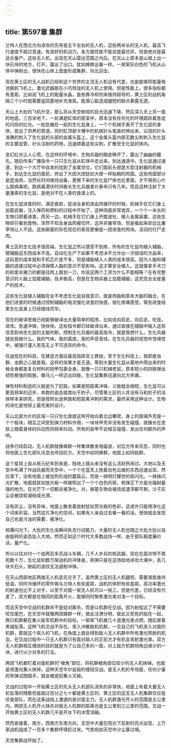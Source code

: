 ```yaml
---
---
---
```

title: 第597章 集群
---



兰特人在西北方向进攻的先导是五千左右的无人机，这些两米长的无人机，最高飞行速度不超过音速。有良好的机动力。各方面性能不能说是最优异，但是绝对是最适合量产。这些无人机，出现在天山雷达范围之内后。在天山上原本是山坡上出一块石块的地方，打开，露出了出口。犹如蜂群出巢一样。一架架灰白色的飞机从山体中弹射出，很快在山体上盘旋形成集群，向北迎击。

现在黄土区的无人战机已经和这个世界的主流无人机没有代差，也是能够将能量电池搬到飞机上。激光武器能在小巧玲珑的无人机上使用。但是性能上。很多指标都有差距，比如说飞机上的能量水晶，是依靠冷却剂来维持超导的，黄土区的战机每隔三个小时就需要返回基地补充液氮。能源心脏造成腿短的缺点暴露无遗。

天山上大批的飞机升空，那么将从天空俯视的目光迅速下降，然后深入天上另一面的地底，三百米地下，一处满是缸体的密室中，原本没有任何光的环境跳跃着急促的闪烁的红光。一批批蜷在一起的生化鼠身上，一个个机械手离开了生化鼠的身体，拔出了供养的管道。同时缸顶部卡槽中的机械针头笔直的伸出来，尖锐的针头准确的刺入了生化鼠的头部的金属头盔上，这个金属头盔内部无数尖刺刺入生化鼠的主要血管，针头注射的药物，迅速顺着这些尖刺，扩散至生化鼠的体内。

变幻红光让人心慌，在这样的环境中，生物兵器的眼皮睁开了，露出了幽幽的瞳孔。随后传来广播指令一只只生化鼠从缸体中走出来。到达通道中。生化鼠通过通道，到达一个大厅中自发的找到了金属空位，它们面前头部是大型注射器的机械手，到达生化鼠的面前，挤出了大团大团犹如大便一样粘稠的肉糜。这些肉糜部分是昆虫肉，当然长时间维持战备，更换下来的生化鼠尸体也在里面，才不用担心什么脘病毒呢。脘病毒潜伏时间极长生化兵器普片寿命只有几年。而且这种注射了大量激素的生化鼠，是绝对不在人类的食谱上的。

在生化鼠进食的时，满足食欲，促进全身机体血肉循环的时候，机械手在它们身上加载武器，注入弹药和燃料的过程中开始了，这种场面非常诡异，一个个一米长的生物只顾着进食，而另一边，机械手在它们身上开膛波杜，植入金属装置，这些生物却只看到食物，浑然不知全身血肉被切开。这并非屠宰场，但是看起来却远比屠宰场让人不适。这些碳基的存在现在的表现更像是一团进食的肉块。活动的行尸走肉。

黄土区的生化技术很高端，生化鼠之所以感受不到疼，所有的生化鼠均植入辅脑，嗯辅脑这东西成本不高。自动化生产下如果不考虑决不允许出一次错误的次品率，这玩意的成本就和手机芯片差不多，但是辅脑植入人类的成本很高，因为人脑和辅脑的连接过程中必须保障人脑的意识不受影响。这才算安全植入。这就像拿手术刀的和拿杀猪刀的都是往肉上面划一刀，你说这两个工资为什么不能相等？在有完整意识的人脑上加载辅脑，技术极高，但是在生物兵器上加载辅脑，这完完全全是量产的技术。

这些生化鼠植入辅脑完全不考虑生化鼠自我意识，就是肉脑和原本大脑的融合，在他们进食的时候通过控制辅脑的电流强化进食的快感，弱化疼痛感觉。等到进食结束生化鼠身上已经缝线完毕。

现在的破译思维已经能够破译出大量简单的程序，比如说向前走，向后走。吃饭，进攻。急速冲锋，快快快。这些指令都已经破译出来，通过直接在辅脑中输入这些信息影响生化鼠的主脑判断。控制生化兵器的最高指令，就是我想什么，生化兵器就给我做什么。我的气味，我的面庞，我的声音音线，在生化兵器的视觉听觉嗅觉中，被强行灌入至高无上不可违背的命令。

任迪现在的科技，在建造方面往最高指挥官上靠拢，至于生化科技上，我即是虫群，虫群之心就是我。这样的效果才是王道。等到大量生化鼠从基地中爬出来的时候全身都是复合材料的铠甲包裹全身，就像一只只机械老鼠，原本短小的四肢弹出韧性极强的假肢，像马儿一样迈出四肢，生化鼠集群迅速向北方奔袭。

弹性材料制造的义肢是为了赶路，如果是短距离冲锋，义肢就会缩短，生化鼠可以更高频率的迈步，奔跑的姿态就类似于豹子。尽管黄土区的人并没有马和豹子的活体样本来研究，但是按照长途奔跑和短距离冲刺的需求，最终采用这种设计。生物的进化是地球上最完美的设计。

天山北部大片的区域一只只生化兽就这样开始向着北边攀爬，身上的玻璃外壳是一个个板块，相互之间受到弹力材料作用，一块块甲壳并没有发生碰撞，就像长在皮肤上随着身体的抖动而同频率抖动。所有的装甲不会相互碰撞，发出任何额外的声响。

战争已经启动，无人机群就像蜂群一样集体散发电磁波，对后方传来讯息，同时也将地面上生化部队讯息也传回后方。天空中如同蜂群，地面上如同蚁群。

这个星球上自从核元纪年到来是，陆地上就从来没有这么活跃热闹过。大地以及天空中布满了作战兵器而天空中，一个个在蓝天上拖着白色云痕的东西迅速出现，然后落下，没有地面上被加热形成的蘑菇云，而是一抹明灯耀世的核闪光。一抹抹闪光扩散，地面就犹如放光板一样被照出了一个个白色的斑，核弹正下方是光辐射最强的地方。在光芒下一切都会被净化，对，碳基生物会被烧成渣滓都不剩，沙子灰尘会被烧软凝结成光滑。

没有灰尘，没有异味，地面上散发着放射犹如荧光板的色彩，这或许只能用净化这个词来形容。当然这片净化的空间，如果有人亲自过去看一看的话，很快就会发现自己也是污浊的需要，被净化。

核爆闪光下，大批的生化虫瞬间失去行动能力，大量的无人机也随之大批大批以自由旋转的姿态坠入大地。然而正如这个时代大多数战场一样。由于部队极度廉价话，量产化。

所以以往对付一个由两百多亮战斗车辆，几千人步兵的核武器，现在在面对悍不畏死数十万，生化鼠和数万架战机的冲锋是，核弹只是在这场陆地进攻大潮中，丢几块大石头，掀起的波纹无法遏制冲锋。

在天山西部地区两拨无人机首先交手了。虽然黄土区的无人机腿短，需要液氮维持低温，同时冷循环的零件做与兰特人有些差距，战机的体积有些差距，高功率激光的射速也比不上对手，以至于对面一架无人机可以一挑三，但是代差，已经没有代差了，双方都是在相同的距离开火，能够同时聚焦激光束对准一个目标。

而且天空中交战的机群并不是捉对厮杀，而是以机群在交战。因为射程远了不需要咬住尾巴，在天空中就像两团蜂群一样，彼此泾渭分明，彼此又死死的贴在一起，两只机群都在集火敌军机群中的目标。一架架飞机被几十道激光束点燃。随后冒着黑烟坠落。这种飞机交战不存在，突入冲散敌机机群，一旦自己的飞机突入对面的机群，那就这个突入的飞机，在角度上就会得到敌人无人机群中所有激光照射的机会。在交战过程中一只无人机群只有面对敌人的正前方才有机会发射激光束。双方无人机群相互缠绕的目的就是为了让自己多的一面，对上敌方机群拐角边缘少的一块，进行以少对多的打击。

两团飞机都盯着对面机群的“棱角”部位，将机群棱角部位较少的无人机抹掉。也就是用激光集火抹掉。这种天空华尔兹般的缠绕交战。是无人机的专场面，任何少量的导弹试图插手，就会被提前集火灭掉。

交战的过程中一开始黄土区的先头无人机部队消失的非常快，地面上有着大量无人机坠落的残骸但是超过百分之七十都是黄土区的，黄土区的这支无人机集群仅仅是侦查部队，而在这条战线上遭遇的是对面主力。无人机群激光开火的范围是五公里内，两团无人机开火抹杀对面无人机群的距离也是五公里到三公里的范围。交战一开始黄土区的无人机群几乎是开水下的冰雪消融。

然而紧接着，南方，西南方东南方向，天空中大量在阳光下反射的亮点出现，上万家战机组成了一百多个集群呼啸赶过来。气势宛如天空中沙尘暴过境。

天空集群战开始了。